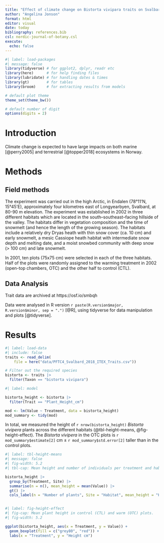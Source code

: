 ```yaml
---
title: "Effect of climate change on Bistorta vivipara traits on Svalbard"
author: "Angelina Jonson"
format: html
editor: visual
date: today
bibliography: references.bib
csl: nordic-journal-of-botany.csl
execute:
  echo: false
---
```


```r
#| label: load-packages
#| message: false
library(tidyverse) # for ggplot2, dplyr, readr etc
library(here)      # for help finding files
library(lubridate) # for handling dates & times
library(gt)        # for tables
library(broom)     # for extracting results from models

# default plot theme
theme_set(theme_bw())

# default number of digit
options(digits = 2)
```

# Introduction

Climate change is expected to have large impacts on both marine [@perry2005] and terrestrial [@topper2018] ecosystems in Norway.

# Methods

## Field methods

The experiment was carried out in the high Arctic, in Endalen (78°11'N, 15°45'E), approximately four kilometres east of Longyearbyen, Svalbard, at 80-90 m elevation. The experiment was established in 2002 in three different habitats which are located in the south--southeast--facing hillside of the valley. The habitats differ in vegetation composition and the time of snowmelt (and hence the length of the growing season). The habitats include a relatively dry Dryas heath with thin snow cover (ca. 10 cm) and early snowmelt, a mesic Cassiope heath habitat with intermediate snow depth and melting date, and a moist snowbed community with deep snow (\> 100 cm) and late snowmelt.

In 2001, ten plots (75x75 cm) were selected in each of the three habitats. Half of the plots were randomly assigned to the warming treatment in 2002 (open-top chambers, OTC) and the other half to control (CTL).

## Data Analysis

Trait data are archived at https://osf.io/smbqh

Data were analysed in R version `r paste(R.version$major, R.version$minor, sep = ".")` [@R], using tidyverse for data manipulation and plots [@tidyverse].

# Results

```r
#| label: load-data
#| include: false
traits <- read_delim(
    file = here("data/PFTC4_Svalbard_2018_ITEX_Traits.csv")) 

# Filter out the required species
bistorta <- traits |>
  filter(Taxon == "bistorta vivipara")

```

```r
#| label: model

bistorta_height <- bistorta |> 
  filter(Trait == "Plant_Height_cm")

mod <- lm(Value ~ Treatment, data = bistorta_height)
mod_summary <- tidy(mod)

```

In total, we measured the height of `r nrow(bistorta_height)` *Bistorta vivipera* plants across the different habitats (@tbl-height-means, @fig-height-effect). The *Bistorta vivipera* in the OTC plots is `r mod_summary$estimate[2]` cm ± `r mod_summary$std.error[2]` taller than in the control plots.

```r
#| label: tbl-height-means
#| message: false
#| fig-width: 5.2
#| tbl-cap: Mean height and number of individuals per treatment and habitat type (CH = Cassiope heath, DH = Dryas heath and SB = Snowbed).

bistorta_height |> 
  group_by(Treatment, Site) |> 
  summarise(n = n(), mean_height = mean(Value)) |> 
  gt() |> 
  cols_label(n = "Number of plants", Site = "Habitat", mean_height = "Height cm")
  
```

```r
#| label: fig-height-effect
#| fig-cap: Mean plant height in control (CTL) and warm (OTC) plots.
#| fig-width: 5.2

ggplot(bistorta_height, aes(x = Treatment, y = Value)) +
  geom_boxplot(fill = c("grey80", "red")) +
  labs(x = "Treatment", y = "Height cm")
```
